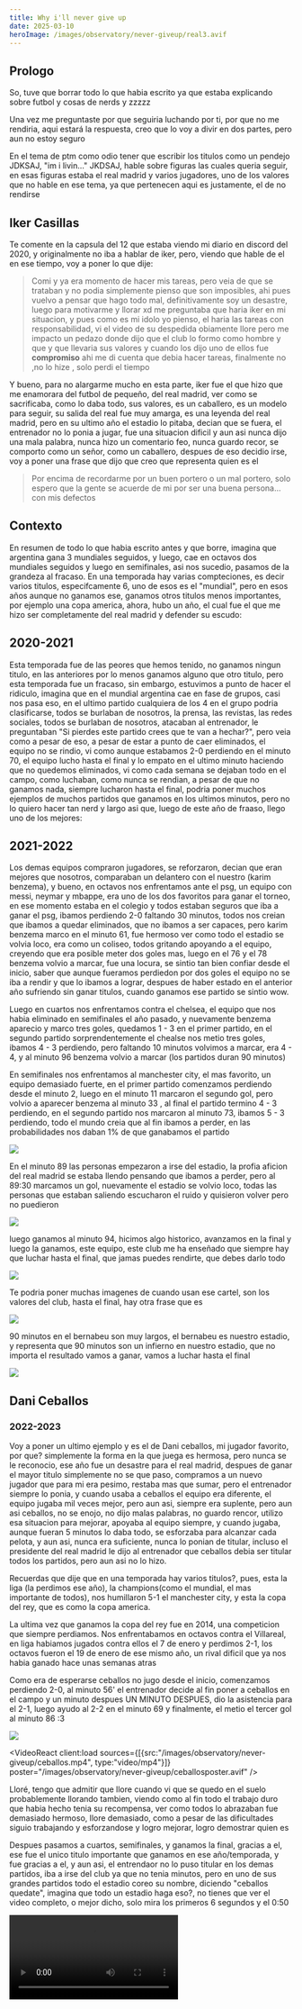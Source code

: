 ```yaml
---
title: Why i'll never give up
date: 2025-03-10
heroImage: /images/observatory/never-giveup/real3.avif
---
```



## Prologo

So, tuve que borrar todo lo que habia escrito ya que estaba explicando sobre futbol y cosas de nerds y zzzzz

Una vez me preguntaste por que seguiria luchando por ti, por que no me rendiria, aqui estará la respuesta, creo que lo voy a divir en dos partes, pero aun no estoy seguro

En el tema de ptm como odio tener que escribir los titulos como un pendejo JDKSAJ, "im i livin..." JKDSAJ, hable sobre figuras las cuales queria seguir, en esas figuras estaba el real madrid y varios jugadores, uno de los valores que no hable en ese tema, ya que pertenecen aqui es justamente, el de no rendirse

## Iker Casillas
Te comente en la capsula del 12 que estaba viendo mi diario en discord del 2020, y originalmente no iba a hablar de iker, pero, viendo que hable de el en ese tiempo, voy a poner lo que dije:

> Comi y ya era momento de hacer mis tareas, pero veia de que se trataban y no podia simplemente pienso que  son imposibles, ahi pues vuelvo a pensar que hago todo mal, definitivamente soy un desastre, luego para motivarme y llorar xd me preguntaba que haria iker en mi situacion, y pues como es mi idolo yo pienso, el haria las tareas con responsabilidad, vi el video de su despedida obiamente llore pero me impacto un pedazo donde dijo que el club lo formo como hombre y que y que llevaria sus valores y cuando los dijo uno de ellos fue **compromiso** ahi me di cuenta que debia hacer tareas, finalmente no ,no lo hize , solo perdi el tiempo

Y bueno, para no alargarme mucho en esta parte, iker fue el que hizo que me enamorara del futbol de pequeño, del real madrid, ver como se sacrificaba, como lo daba todo, sus valores, es un caballero, es un modelo para seguir, su salida del real fue muy amarga, es una leyenda del real madrid, pero en su ultimo año el estadio lo pitaba, decian que se fuera, el entrenador no lo ponia a jugar, fue una situacion dificil y aun asi nunca dijo una mala palabra, nunca hizo un comentario feo, nunca guardo recor, se comporto como un señor, como un caballero, despues de eso decidio irse, voy a poner una frase que dijo que creo que representa quien es el

> Por encima de recordarme por un buen portero o un mal portero, solo espero que la gente se acuerde de mi por ser una buena persona... con mis defectos

## Contexto
En resumen de todo lo que habia escrito antes y que borre, imagina que argentina gana 3 mundiales seguidos, y luego, cae en octavos dos mundiales seguidos y luego en semifinales, asi nos sucedio, pasamos de la grandeza al fracaso. En una temporada hay varias compteciones, es decir varios titulos, especifcamente 6, uno de esos es el "mundial", pero en esos años aunque no ganamos ese, ganamos otros titulos menos importantes, por ejemplo una copa america, ahora, hubo un año, el cual fue el que me hizo ser completamente del real madrid y defender su escudo:

## 2020-2021
Esta temporada fue de las peores que hemos tenido, no ganamos ningun titulo, en las anteriores por lo menos ganamos alguno que otro titulo, pero esta temporada fue un fracaso, sin embargo, estuvimos a punto de hacer el ridiculo, imagina que en el mundial argentina cae en fase de grupos, casi nos pasa eso, en el ultimo partido cualquiera de los 4 en el grupo podria clasificarse, todos se burlaban de nosotros, la prensa, las revistas, las redes sociales, todos se burlaban de nosotros, atacaban al entrenador, le preguntaban "Si pierdes este partido crees que te van a hechar?", pero veia como a pesar de eso, a pesar de estar a punto de caer eliminados, el equipo no se rindio, vi como aunque estabamos 2-0 perdiendo en el minuto 70, el equipo lucho hasta el final y lo empato en el ultimo minuto haciendo que no quedemos eliminados, vi como cada semana se dejaban todo en el campo, como luchaban, como nunca se rendian, a pesar de que no ganamos nada, siempre lucharon hasta el final, podria poner muchos ejemplos de muchos partidos que ganamos en los ultimos minutos, pero no lo quiero hacer tan nerd y largo asi que, luego de este año de fraaso, llego uno de los mejores:

## 2021-2022
Los demas equipos compraron jugadores, se reforzaron, decian que eran mejores que nosotros, comparaban un delantero con el nuestro (karim benzema), y bueno, en octavos nos enfrentamos ante el psg, un equipo con messi, neymar y mbappe, era uno de los dos favoritos para ganar el torneo, en ese momento estaba en el colegio y todos estaban seguros que iba a ganar el psg, ibamos perdiendo 2-0 faltando 30 minutos, todos nos creian que ibamos a quedar eliminados, que no ibamos a ser capaces, pero karim benzema marco en el minuto 61, fue hermoso ver como todo el estadio se volvia loco, era como un coliseo, todos gritando apoyando a el equipo, creyendo que era posible meter dos goles mas, luego en el 76 y el 78 benzema volvio a marcar, fue una locura, se sintio tan bien confiar desde el inicio, saber que aunque fueramos perdiedon por dos goles el equipo no se iba a rendir y que lo ibamos a lograr, despues de haber estado en el anterior año sufriendo sin ganar titulos, cuando ganamos ese partido se sintio wow.

Luego en cuartos nos enfrentamos contra el chelsea, el equipo que nos habia eliminado en semifinales el año pasado, y nuevamente benzema aparecio y marco tres goles, quedamos 1 - 3 en el primer partido, en el segundo partido sorprendentemente el chealse nos metio tres goles, ibamos 4 - 3 perdiendo, pero faltando 10 minutos volvimos a marcar, era 4 - 4, y al minuto 96 benzema volvio a marcar (los partidos duran 90 minutos)

En semifinales nos enfrentamos al manchester city, el mas favorito, un equipo demasiado fuerte, en el primer partido comenzamos perdiendo desde el minuto 2, luego en el minuto 11 marcaron el segundo gol, pero volvio a aparecer benzema al minuto 33 , al final el partido termino 4 - 3 perdiendo, en el segundo partido nos marcaron al minuto 73, ibamos 5 - 3 perdiendo, todo el mundo creia que al fin ibamos a perder, en las probabilidades nos daban 1% de que ganabamos el partido

![](https://i.ytimg.com/vi/VbR8zuXSp94/maxresdefault.jpg)

En el minuto 89 las personas empezaron a irse del estadio, la profia aficion del real madrid se estaba llendo pensando que ibamos a perder, pero al 89:30 marcamos un gol, nuevamente el estadio se volvio loco, todas las personas que estaban saliendo escucharon el ruido y quisieron volver pero no puedieron

![](/images/observatory/never-giveup/realCity.png)

luego ganamos al minuto 94, hicimos algo historico, avanzamos en la final y luego la ganamos, este equipo, este club me ha enseñado que siempre hay que luchar hasta el final, que jamas puedes rendirte, que debes darlo todo

![](https://i.pinimg.com/736x/94/e5/26/94e526d5867ec537391441c6eff083bb.jpg)

Te podria poner muchas imagenes de cuando usan ese cartel, son los valores del club, hasta el final, hay otra frase que es

![](https://periodicocorreo.com.mx/__export/sites/correo/img/2024/05/09/gnffvslwaaagtuf-492618075.jpg)

90 minutos en el bernabeu son muy largos, el bernabeu es nuestro estadio, y representa que 90 minutos son un infierno en nuestro estadio, que no importa el resultado vamos a ganar, vamos a luchar hasta el final

![](/images/observatory/never-giveup/remontada1.png)

## Dani Ceballos
### 2022-2023
Voy a poner un ultimo ejemplo y es el de Dani ceballos, mi jugador favorito, por que? simplemente la forma en la que juega es hermosa, pero nunca se le reconocio, ese año fue un desastre para el real madrid, despues de ganar el mayor titulo simplemente no se que paso, compramos a un nuevo jugador que para mi era pesimo, restaba mas que sumar, pero el entrenador siempre lo ponia, y cuando usaba a ceballos el equipo era diferente, el equipo jugaba mil veces mejor, pero aun asi, siempre era suplente, pero aun asi ceballos, no se enojo, no dijo malas palabras, no guardo rencor, utilizo esa situacion para mejorar, apoyaba al equipo siempre, y cuando jugaba, aunque fueran 5 minutos lo daba todo, se esforzaba para alcanzar cada pelota, y aun asi, nunca era suficiente, nunca lo ponian de titular, incluso el presidente del real madrid le dijo al entrenador que ceballos debia ser titular todos los partidos, pero aun asi no lo hizo.

Recuerdas que dije que en una temporada hay varios titulos?, pues, esta la liga (la perdimos ese año), la champions(como el mundial, el mas importante de todos), nos humillaron 5-1 el manchester city, y esta la copa del rey, que es como la copa america.

La ultima vez que ganamos la copa del rey fue en 2014, una competicion que siempre perdiamos. Nos enfrentabamos en octavos contra el Villareal, en liga habiamos jugados contra ellos el 7 de enero y perdimos 2-1, los octavos fueron el 19 de enero de ese mismo año, un rival dificil que ya nos habia ganado hace unas semanas atras

Como era de esperarse ceballos no jugo desde el inicio, comenzamos perdiendo 2-0, al minuto 56' el entrenador decide al fin poner a ceballos en el campo y un minuto despues UN MINUTO DESPUES, dio la asistencia para el 2-1, luego ayudo al 2-2 en el minuto 69 y finalmente, el metio el tercer gol al minuto 86 :3

![](/images/observatory/never-giveup/remontada2.png)

<VideoReact client:load sources={[{src:"/images/observatory/never-giveup/ceballos.mp4", type:"video/mp4"}]} poster="/images/observatory/never-giveup/ceballosposter.avif" />

Lloré, tengo que admitir que llore cuando vi que se quedo en el suelo probablemente llorando tambien, viendo como al fin todo el trabajo duro que habia hecho tenia su recompensa, ver como todos lo abrazaban fue demasiado hermoso, llore demasiado, como a pesar de las dificultades siguio trabajando y esforzandose y logro mejorar, logro demostrar quien es

Despues pasamos a cuartos, semifinales, y ganamos la final, gracias a el, ese fue el unico titulo importante que ganamos en ese año/temporada, y fue gracias a el, y aun asi, el entrendaor no lo puso titular en los demas partidos, iba a irse del club ya que no tenia minutos, pero en uno de sus grandes partidos todo el estadio coreo su nombre, diciendo "ceballos quedate", imagina que todo un estadio haga eso?, no tienes que ver el video completo, o mejor dicho, solo mira los primeros 6 segundos y el 0:50

<Video src="https://www.youtube.com/embed/8sWKHde6tAM?si=2aJz7IbPJlsvHpCG" />

y asi como ese video, hay muchos otros pero bueno, el decidio quedarse y la proxima temporada fichamos a un jugador estrella y ceballos no volvio a jugar, volvio a esforzarse y esta temporada demosotro que es importante para el equipo, lastimosamente se lesiono :c,

Podria poner mas ejemplos pero, entiendes el punto, el real madrid me ha enseñado el valor mas importante para esta situacion, luchar hasta el final, jamas rendirme. Eres una chica increible, de verdad creo que eres el amor de mi vida, y no me voy a rendir, voy a luchar hasta el final, aunque haya 1% de probabilidades da igual, voy a seguir luchando, no me voy a cansar de ti, no importan los años que tengan que pasar, no me rendiré, vales la pena, eres alguien por la que vale la pena luchar, eres unica, no me imagino viviendo con alguien mas, solo te quiero a ti, solo quiero vivir mi vida contigo, solo quiero formar una familia contigo, solo quiero que nuestras hijas tengan tu cara, tus ojos, tu piel, quiero despertar cada mañana viendo tu hermoso rostro, no me voy a rendir, JAMAS ME VOY A RENDIR, VOY A LUCHAR HASTA EL FINAL
